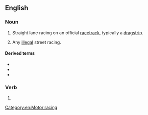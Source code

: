 ==English==
{{wikipedia}}

===Noun===
{{en-noun|-}}

# Straight lane racing on an official [[racetrack]], typically a [[dragstrip]].
# {{lb|en|colloquial}} Any [[illegal]] street racing.

====Derived terms====
* {{l|en|dragstrip}}
* {{l|en|drag boat}}
* {{l|en|drag boat racing}}

===Verb===
{{head|en|present participle}}

# {{present participle of|drag race|lang=en|nocat=1}}

[[Category:en:Motor racing]]